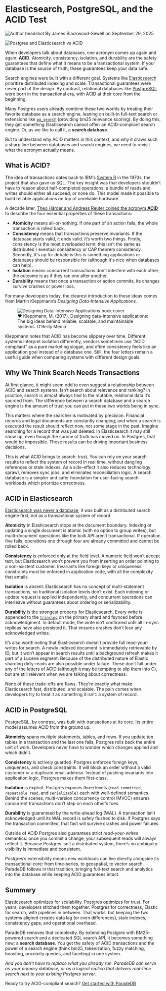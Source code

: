 
# Elasticsearch, PostgreSQL, and the ACID Test

<div className="not-prose flex items-center gap-3 mt-1">
  <Image
    src={Headshot}
    alt="Author headshot"
    className="h-7 w-7 rounded-full flex-shrink-0"
  />
  <span className="text-base leading-6">
    By James Blackwood-Sewell on September 29, 2025
  </span>
</div>

<Image
  src={Hero}
  alt="Postgres and Elasticsearch vs ACID"
  className="rounded-xl mt-3"
 />

When developers talk about databases, one acronym comes up again and again: **ACID**. Atomicity, consistency, isolation, and durability are the safety guarantees that define what it means to be a transactional system. If your database is the source of truth, these guarantees keep your data safe.

Search engines were built with a different goal. Systems like [Elasticsearch](https://www.elastic.co/elasticsearch) prioritize distributed indexing and scale. Transactional guarantees were never part of the design. By contrast, relational databases like [PostgreSQL](https://www.postgresql.org/) were born in the transactional era, with ACID at their core from the beginning.

Many Postgres users already combine these two worlds by treating their favorite database as a search engine, leaning on built-in full-text search or extensions like [`pg_search`](https://github.com/paradedb/paradedb) (providing bm25 relevance scoring). By doing this, they get something Elasticsearch cannot offer: an ACID-compliant search engine. Or, as we like to call it, a **search database**.

But to understand why ACID matters in this context, and why it draws such a sharp line between databases and search engines, we need to revisit what the acronym actually means.

## What is ACID?

The idea of transactions dates back to IBM’s [System R](https://dl.acm.org/doi/10.1145/358769.358784) in the 1970s, the project that also gave us SQL. The key insight was that developers shouldn’t have to reason about half-completed operations: a bundle of reads and writes should either all succeed, or none do. This model made it possible to build reliable applications on top of unreliable hardware.

A decade later, [Theo Härder and Andreas Reuter coined the acronym **ACID**](https://cs-people.bu.edu/mathan/reading-groups/papers-classics/recovery.pdf) to describe the four essential properties of these transactions:

- **Atomicity** means all-or-nothing. If one part of an action fails, the whole transaction is rolled back.
- **Consistency** means that transactions preserve invariants. If the database starts valid, it ends valid. It’s worth two things. Firstly, consistency is the most overloaded term: this isn’t the same as distributed / eventual consistency or CAP theorem consistency. Secondly, it's up for debate is this is something applications or databases should be responsible for (although it's nice when databases can help).
- **Isolation** means concurrent transactions don’t interfere with each other; the outcome is as if they ran one after another.
- **Durability** means that once a transaction or action commits, its changes survive crashes or power loss.

For many developers today, the clearest introduction to these ideas comes from Martin Kleppmann’s _Designing Data-Intensive Applications._

<figure className="flex flex-col items-center">
  <Image
    src={DDIA}
    alt="Designing Data-Intensive Applications book cover"
    className="rounded-xl"
  />
  <figcaption className="mt-2 text-sm text-gray-500">
    ❤️ Kleppmann, M. (2017). Designing data-intensive applications: The big
    ideas behind reliable, scalable, and maintainable systems. O’Reilly Media
  </figcaption>
</figure>

Kleppmann notes that ACID has become slippery over time. Different systems interpret isolation differently, vendors sometimes use “ACID compliant” as a pure marketing slogan, and often consistency feels like an application goal instead of a database one. Still, the four letters remain a useful guide when comparing systems with different design goals.

## Why We Think Search Needs Transactions

At first glance, it might seem odd to even suggest a relationship between ACID and search systems. Isn’t search about relevance and ranking? In practice, search is almost always tied to the mutable, relational data it’s sourced from. The difference between a search database and a search engine is the amount of trust you can put in these two worlds being in sync.

This matters where the searcher is motivated by precision. Financial records and legal documents are constantly changing; and when a search is executed the result should reflect now, not some stage in the past. Imagine searching for a record that was just deleted. In Elasticsearch it may still show up, even though the source of truth has moved on. In Postgres, that would be impossible. These results can be driving important business decisions.

This is what ACID brings to search: trust. You can rely on your search results to reflect the system of record in real time, without dangling references or stale indexes. As a side-effect it also reduces technology sprawl, removes sync jobs, and eliminates reconciliation logic. A search database is a simpler and safer foundation for user-facing search workloads which prioritize correctness.

## ACID in Elasticsearch

[Elasticsearch was never a database](https://www.paradedb.com/blog/elasticsearch-was-never-a-database); it was built as a distributed search engine first, not as a transactional system of record.

**Atomicity** in Elasticsearch stops at the document boundary. Indexing or updating a single document is atomic (with no option to group writes), but multi-document operations like the bulk API aren’t transactional. If operation five fails, operations one through four are already committed and cannot be rolled back.

**Consistency** is enforced only at the field level. A numeric field won’t accept text, but Elasticsearch won’t prevent you from inserting an order pointing to a non-existent customer. Invariants like foreign keys or uniqueness constraints must be enforced in application code, with all the complexity that entails.

**Isolation** is absent. Elasticsearch has no concept of multi-statement transactions, so traditional isolation levels don’t exist. Each indexing or update request is applied independently, and concurrent operations can interleave without guarantees about ordering or serializability.

**Durability** is the strongest property for Elasticsearch. Every write is appended to the [`translog`](https://www.elastic.co/docs/reference/elasticsearch/index-settings/translog) on the primary shard and fsynced before acknowledgment. In default mode, the write isn’t confirmed until all in-sync replicas have also persisted it. That ensures crashes don’t lose any acknowledged writes.

It’s also worth noting that Elasticsearch doesn’t provide full read-your-writes for search. A newly indexed document is immediately retrievable by ID, but it won’t appear in search results until a background refresh makes it part of a Lucene segment. Because of the distributed nature of Elastic sharding dirty-reads are also possible under failure. These don’t fall under any of the letters of ACID (although it may be tempting to slip them into C), but are still relevant when we are talking about correctness.

None of these trade-offs are flaws. They’re exactly what make Elasticsearch fast, distributed, and scalable. The pain comes when developers try to treat it as something it isn’t: a system of record.

## ACID in PostgreSQL

PostgreSQL, by contrast, was built with transactions at its core. Its entire model assumes ACID from the ground up.

**Atomicity** spans multiple statements, tables, and rows. If you update ten tables in a transaction and the last one fails, Postgres rolls back the entire unit of work. Developers never have to wonder which changes applied and which didn’t.

**Consistency** is actively guarded. Postgres enforces foreign keys, uniqueness, and check constraints. It will block an order without a valid customer or a duplicate email address. Instead of pushing invariants into application logic, Postgres makes them first-class.

**Isolation** is explicit. Postgres exposes three levels (`read committed`, `repeatable read`, and `serializable)` each with well-defined semantics. Behind the scenes, multi-version concurrency control (MVCC) ensures concurrent transactions don’t step on each other’s toes.

**Durability** is guaranteed by the write-ahead log (WAL). A transaction isn’t acknowledged until its WAL record is safely flushed to disk. If Postgres says the transaction committed, that fact will survive crashes and power failures.

Outside of ACID Postgres also guarantees strict _read-your-writes_ semantics: once you commit a change, your subsequent reads will always reflect it. Because Postgres isn’t a distributed system, there’s no ambiguity: visibility is immediate and consistent.

Postgres’s extensibility means new workloads can live directly alongside its transactional core: from time-series, to geospatial, to vector search. ParadeDB follows in that tradition, bringing full-text search and analytics into the database while keeping ACID guarantees intact.

## Summary

Elasticsearch optimizes for scalability. Postgres optimizes for trust. For years, developers stitched them together: Postgres for correctness, Elastic for search, with pipelines in between. That works, but keeping the two systems aligned creates data lag (or even differences), stale indexes, consistency gaps, and operational overhead.

ParadeDB removes that complexity. By extending Postgres with BM25-powered search and a dedicated SQL search API, it becomes something new: a **search database**. You get the safety of ACID transactions and the power of a search engine (think bm25, tokenization, fuzzy matching, boosting, proximity queries, and faceting) in one system.

_And you don’t have to replace what you already run. ParadeDB can serve as your primary database, or as a logical replica that delivers real-time search next to your existing Postgres server._

Ready to try ACID-compliant search? [Get started with ParadeDB](https://paradedb.com/)
